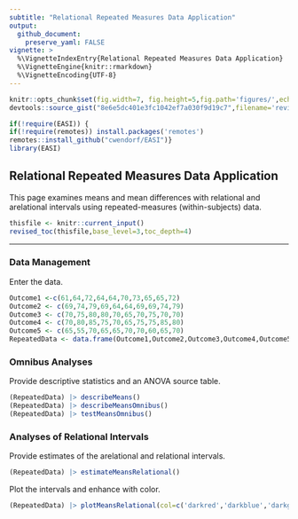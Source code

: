 ```yaml
---
subtitle: "Relational Repeated Measures Data Application"
output:
  github_document:
    preserve_yaml: FALSE
vignette: >
  %\VignetteIndexEntry{Relational Repeated Measures Data Application}
  %\VignetteEngine{knitr::rmarkdown}
  %\VignetteEncoding{UTF-8}
---
```


```r
knitr::opts_chunk$set(fig.width=7, fig.height=5,fig.path='figures/',echo=TRUE,warning=FALSE,message=FALSE)
devtools::source_gist("8e6e5dc401e3fc1042ef7a030f9d19c7",filename='revised_toc.R')
```

```r
if(!require(EASI)) {
if(!require(remotes)) install.packages('remotes')
remotes::install_github("cwendorf/EASI")}
library(EASI)
```

## Relational Repeated Measures Data Application

This page examines means and mean differences with relational and arelational intervals using repeated-measures (within-subjects) data.

```r
thisfile <- knitr::current_input()
revised_toc(thisfile,base_level=3,toc_depth=4)
```

---

### Data Management

Enter the data.
```r
Outcome1 <-c(61,64,72,64,64,70,73,65,65,72)
Outcome2 <- c(69,74,79,69,64,64,69,69,74,79)
Outcome3 <- c(70,75,80,80,70,65,70,75,70,70) 
Outcome4 <- c(70,80,85,75,70,65,75,75,85,80)
Outcome5 <- c(65,55,70,65,65,70,70,60,65,70)
RepeatedData <- data.frame(Outcome1,Outcome2,Outcome3,Outcome4,Outcome5)
```

### Omnibus Analyses

Provide descriptive statistics and an ANOVA source table.
```r
(RepeatedData) |> describeMeans()
(RepeatedData) |> describeMeansOmnibus()
(RepeatedData) |> testMeansOmnibus()
```

### Analyses of Relational Intervals

Provide estimates of the arelational and relational intervals.
```r
(RepeatedData) |> estimateMeansRelational()
```

Plot the intervals and enhance with color.
```r
(RepeatedData) |> plotMeansRelational(col=c('darkred','darkblue','darkgoldenrod','darkgreen','darkviolet'))
```
